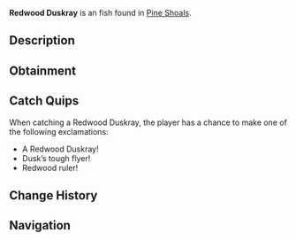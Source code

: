 {{FishInfobox
|image          = Redwood Duskray.png
|rarity         = Unusual
|sea            = Second Sea
|location       = [[Pine Shoals]]
|sublocation    = 
|sources        = Fishing Rod
|radar_location = 
|prog_speed     = +5
|xp             = 70
|weather        = Clear
|time           = Night
|season         = Autumn
|bait           = Minnow
|base_weight    = 8
|base_value     = 125
|weight_range   = 5
|base_chance    = 165
|base_resil     = 50
}}
'''Redwood Duskray''' is an {{Rarity|Unusual}} fish found in [[Pine Shoals]].

== Description ==
{{Description|A sturdy glider that rays through the dusk.|Bestiary Entry}}

== Obtainment ==
{{Description|It soars when the light fades red.|Bestiary Hint}}
{{Fish Availability|
Pine Shoals
|top_rods      = 
Free Spirit Rod\479713.34\392507.9;
Trident Rod\423137.17\361804.65;
Azure Of Lagoon\419337.59\415340.53;
Leviathan's Fang Rod\415639.24\350934.77;
Astralhook Rod\408036.17\271287.93;
Training Rod\349619.48\462138.66;
Flimsy Rod\320958.15\234152.73;
Carrot Rod\359748.37\399987.97;
Friendly Rod\356938.39\393137.8;
Heaven's Rod\286252.24\238254.4;
Blazebringer Rod\352053.63\377303.58;
Verdant Shear Rod\345463.51\334265.04;
No-Life Rod\331321.05\291440.81;
Seraphic Rod\302208.08\258403.89;
Ethereal Prism Rod\297338.29\249732.72;
Challenger's Rod\292018.34\255827.94;
Depthseeker Rod\289727.48\266259.76;
Rod Of The Forgotten Fang\288152.63\246992.92;
Avalanche Rod\284819.55\262545.33;
Rod Of The Exalted One\282967.04\239839.28;
Volcanic Rod\282276.15\251941.57;
Rod Of The Depths\281340.35\243143.47;
Zeus Rod\280969.32\250775.17;
Steady Rod\278359.44\212478.32
|recommended   = Free Spirit Rod
}}

== Catch Quips ==
When catching a Redwood Duskray, the player has a chance to make one of the following exclamations:
* A Redwood Duskray!
* Dusk’s tough flyer!
* Redwood ruler!

== Change History ==
{{Change History|{{subst:Current Version}}}}

== Navigation ==
{{Fish Navbox|Pine Shoals}}